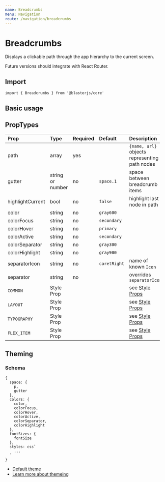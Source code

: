 ```yaml
---
name: Breadcrumbs
menu: Navigation
route: /navigation/breadcrumbs
---
```



# Breadcrumbs

Displays a clickable path through the app hierarchy to the current screen.

Future versions should integrate with React Router.


## Import
`import { Breadcrumbs } from '@blasterjs/core'`


## Basic usage

<Playground>
  <Breadcrumbs
    highlightCurrent
    path={[
      {
        name: "Home",
        url: "/"
      },
      {
        name: "Places",
        url: "/places/"
      },
      {
        name: "Nearby",
        url: "/places/nearby/"
      }
    ]}/>
</Playground>


## PropTypes

| Prop | Type | Required | Default | Description |
|:-----|:-----|:---------|:--------|:------------|
| path | array | yes | | `{name, url}` objects representing path nodes |
| gutter | string or number | no | `space.1` | space between breadcrumb items |
| highlightCurrent | bool | no | `false` | highlight last node in path |
| color | string | no | `gray600` | |
| colorFocus | string | no | `secondary` | |
| colorHover | string | no | `primary` | |
| colorActive | string | no | `secondary` | |
| colorSeparator | string | no | `gray300` | |
| colorHighlight | string | no | `gray900` | |
| separatorIcon | string | no | `caretRight` | name of known `Icon` |
| separator | string | no | | overrides `separatorIcon` |
| `COMMON` | Style Prop |  |  | see [Style Props](/style-props) |
| `LAYOUT` | Style Prop |  |  | see [Style Props](/style-props) |
| `TYPOGRAPHY` | Style Prop |  |  | see [Style Props](/style-props) |
| `FLEX_ITEM` | Style Prop |  |  | see [Style Props](/style-props) |


## Theming

### Schema
```
{
  space: {
    p,
    gutter
  },
  colors: {
    color,
    colorFocus,
    colorHover,
    colorActive,
    colorSeparator,
    colorHighlight
  },
  fontSizes: {
    fontSize
  },
  styles: css`
    ...
  `
}
```

- [Default theme](https://github.com/raster-foundry/blasterjs/tree/master/packages/core/theme/components/breadcrumbs)
- [Learn more about themeing](#)
